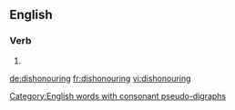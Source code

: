 ==English==

===Verb===
{{head|en}}

# {{present participle of|dishonour}}

[[Category:English words with consonant pseudo-digraphs]]

[[de:dishonouring]]
[[fr:dishonouring]]
[[vi:dishonouring]]